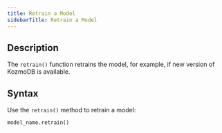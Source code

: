 ```yaml
---
title: Retrain a Model
sidebarTitle: Retrain a Model
---
```


## Description

The `retrain()` function retrains the model, for example, if new version of KozmoDB is available.

## Syntax

Use the `retrain()` method to retrain a model:

```python
model_name.retrain()
```
